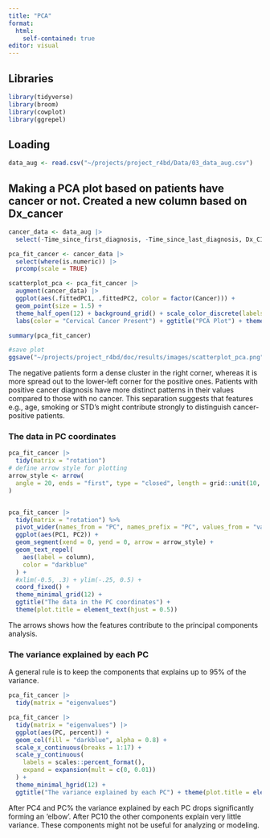 ```yaml
---
title: "PCA"
format:
  html:
    self-contained: true
editor: visual
---
```


## Libraries

```r
library(tidyverse)
library(broom)
library(cowplot)
library(ggrepel)
```

## Loading

```r
data_aug <- read.csv("~/projects/project_r4bd/Data/03_data_aug.csv")
```

## Making a PCA plot based on patients have cancer or not. Created a new column based on Dx_cancer

```r
cancer_data <- data_aug |> 
  select(-Time_since_first_diagnosis, -Time_since_last_diagnosis, Dx_CIN) |> drop_na() 

pca_fit_cancer <- cancer_data |> 
  select(where(is.numeric)) |>  
  prcomp(scale = TRUE)

scatterplot_pca <- pca_fit_cancer |> 
  augment(cancer_data) |> 
  ggplot(aes(.fittedPC1, .fittedPC2, color = factor(Cancer))) + 
  geom_point(size = 1.5) +
  theme_half_open(12) + background_grid() + scale_color_discrete(labels = c("0" = "Negative", "1" = "Positive")) +
  labs(color = "Cervical Cancer Present") + ggtitle("PCA Plot") + theme(plot.title = element_text(hjust = 0.5))

summary(pca_fit_cancer)

#save plot
ggsave("~/projects/project_r4bd/doc/results/images/scatterplot_pca.png", plot = scatterplot_pca)

```

The negative patients form a dense cluster in the right corner, whereas it is more spread out to the lower-left corner for the positive ones. Patients with positive cancer diagnosis have more distinct patterns in their values compared to those with no cancer. This separation suggests that features e.g., age, smoking or STD's might contribute strongly to distinguish cancer-positive patients.

### The data in PC coordinates

```r
pca_fit_cancer |> 
  tidy(matrix = "rotation")
# define arrow style for plotting
arrow_style <- arrow(
  angle = 20, ends = "first", type = "closed", length = grid::unit(10, "pt")
)


pca_fit_cancer |>
  tidy(matrix = "rotation") %>%
  pivot_wider(names_from = "PC", names_prefix = "PC", values_from = "value") %>%
  ggplot(aes(PC1, PC2)) +
  geom_segment(xend = 0, yend = 0, arrow = arrow_style) +
  geom_text_repel(
    aes(label = column),
    color = "darkblue"
  ) +
  #xlim(-0.5, .3) + ylim(-.25, 0.5) +
  coord_fixed() +
  theme_minimal_grid(12) +
  ggtitle("The data in the PC coordinates") + 
  theme(plot.title = element_text(hjust = 0.5))

```

The arrows shows how the features contribute to the principal components analysis.

### The variance explained by each PC

A general rule is to keep the components that explains up to 95% of the variance.

```r
pca_fit_cancer |>
  tidy(matrix = "eigenvalues")

pca_fit_cancer |>
  tidy(matrix = "eigenvalues") |>
  ggplot(aes(PC, percent)) +
  geom_col(fill = "darkblue", alpha = 0.8) +
  scale_x_continuous(breaks = 1:17) +
  scale_y_continuous(
    labels = scales::percent_format(),
    expand = expansion(mult = c(0, 0.01))
  ) +
  theme_minimal_hgrid(12) +
  ggtitle("The variance explained by each PC") + theme(plot.title = element_text(hjust = 0.5))
```

After PC4 and PC% the variance explained by each PC drops significantly forming an 'elbow'. After PC10 the other components explain very little variance. These components might not be useful for analyzing or modeling.
